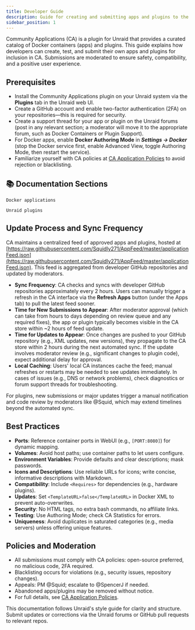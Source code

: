 ```yaml
---
title: Developer Guide
description: Guide for creating and submitting apps and plugins to the Unraid Community Applications Store
sidebar_position: 1
---
```



Community Applications (CA) is a plugin for Unraid that provides a curated catalog of Docker containers (apps) and plugins. This guide explains how developers can create, test, and submit their own apps and plugins for inclusion in CA. Submissions are moderated to ensure safety, compatibility, and a positive user experience.

## Prerequisites

- Install the Community Applications plugin on your Unraid system via the **Plugins** tab in the Unraid web UI.
- Create a GitHub account and enable two-factor authentication (2FA) on your repositories—this is required for security.
- Create a support thread for your app or plugin on the Unraid forums (post in any relevant section; a moderator will move it to the appropriate forum, such as Docker Containers or Plugin Support).
- For Docker apps, enable **Docker Authoring Mode** in ***Settings → Docker*** (stop the Docker service first, enable Advanced View, toggle Authoring Mode, then restart the service).
- Familiarize yourself with CA policies at [CA Application Policies](https://forums.unraid.net/topic/87144-ca-application-policies/) to avoid rejection or blacklisting.

## 📚 Documentation Sections

<div style={{display: 'grid', gridTemplateColumns: 'repeat(auto-fit, minmax(250px, 1fr))', gap: '1rem'}}>
  <Card title="Learn how to create & submit" icon="docker" href="./docker-apps">

    Docker applications

  </Card>

  <Card title="Learn how to create & submit" icon="plugin" href="./plugins">

    Unraid plugins

  </Card>
</div>

## Update Process and Sync Frequency

CA maintains a centralized feed of approved apps and plugins, hosted at [https://raw.githubusercontent.com/Squidly271/AppFeed/master/applicationFeed.json](https://raw.githubusercontent.com/Squidly271/AppFeed/master/applicationFeed.json). This feed is aggregated from developer GitHub repositories and updated by moderators.

- **Sync Frequency**: CA checks and syncs with developer GitHub repositories approximately every 2 hours. Users can manually trigger a refresh in the CA interface via the **Refresh Apps** button (under the Apps tab) to pull the latest feed sooner.
- **Time for New Submissions to Appear**: After moderator approval (which can take from hours to days depending on review queue and any required fixes), the app or plugin typically becomes visible in the CA store within \~2 hours of feed update.
- **Time for Updates to Appear**: Once changes are pushed to your GitHub repository (e.g., XML updates, new versions), they propagate to the CA store within 2 hours during the next automated sync. If the update involves moderator review (e.g., significant changes to plugin code), expect additional delay for approval.
- **Local Caching**: Users' local CA instances cache the feed; manual refreshes or restarts may be needed to see updates immediately. In cases of issues (e.g., DNS or network problems), check diagnostics or forum support threads for troubleshooting.

For plugins, new submissions or major updates trigger a manual notification and code review by moderators like @Squid, which may extend timelines beyond the automated sync.

## Best Practices

- **Ports**: Reference container ports in WebUI (e.g., `[PORT:8080]`) for dynamic mapping.
- **Volumes**: Avoid host paths; use container paths to let users configure.
- **Environment Variables**: Provide defaults and clear descriptions; mask passwords.
- **Icons and Descriptions**: Use reliable URLs for icons; write concise, informative descriptions with Markdown.
- **Compatibility**: Include `<Requires>` for dependencies (e.g., hardware plugins).
- **Updates**: Set `<TemplateURL>false</TemplateURL>` in Docker XML to prevent auto-overwrites.
- **Security**: No HTML tags, no extra bash commands, no affiliate links.
- **Testing**: Use Authoring Mode; check CA Statistics for errors.
- **Uniqueness**: Avoid duplicates in saturated categories (e.g., media servers) unless offering unique features.

## Policies and Moderation

- All submissions must comply with CA policies: open-source preferred, no malicious code, 2FA required.
- Blacklisting occurs for violations (e.g., security issues, repository changes).
- Appeals: PM @Squid; escalate to @SpencerJ if needed.
- Abandoned apps/plugins may be removed without notice.
- For full details, see [CA Application Policies](https://forums.unraid.net/topic/87144-ca-application-policies/).

This documentation follows Unraid's style guide for clarity and structure. Submit updates or corrections via the Unraid forums or GitHub pull requests to relevant repos.
